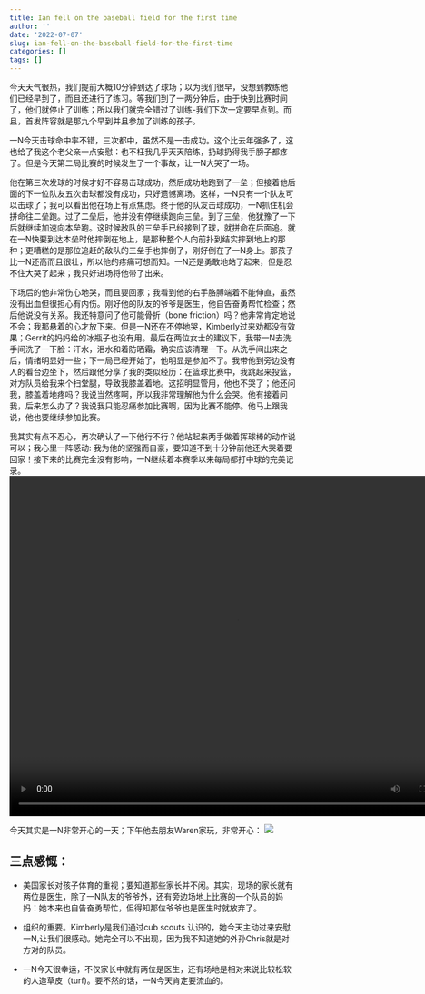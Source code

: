 ```yaml
---
title: Ian fell on the baseball field for the first time
author: ''
date: '2022-07-07'
slug: ian-fell-on-the-baseball-field-for-the-first-time
categories: []
tags: []
---
```

今天天气很热，我们提前大概10分钟到达了球场；以为我们很早，没想到教练他们已经早到了，而且还进行了练习。等我们到了一两分钟后，由于快到比赛时间了，他们就停止了训练；所以我们就完全错过了训练-我们下次一定要早点到。而且，首发阵容就是那九个早到并且参加了训练的孩子。

一N今天击球命中率不错，三次都中，虽然不是一击成功。这个比去年强多了，这也给了我这个老父亲一点安慰：也不枉我几乎天天陪练，扔球扔得我手膀子都疼了。但是今天第二局比赛的时候发生了一个事故，让一N大哭了一场。

他在第三次发球的时候才好不容易击球成功，然后成功地跑到了一垒；但接着他后面的下一位队友五次击球都没有成功，只好遗憾离场。这样，一N只有一个队友可以击球了；我可以看出他在场上有点焦虑。终于他的队友击球成功，一N抓住机会拼命往二垒跑。过了二垒后，他并没有停继续跑向三垒。到了三垒，他犹豫了一下后就继续加速向本垒跑。这时候敌队的三垒手已经接到了球，就拼命在后面追。就在一N快要到达本垒时他摔倒在地上，是那种整个人向前扑到结实摔到地上的那种；更糟糕的是那位追赶的敌队的三垒手也摔倒了，刚好倒在了一N身上。那孩子比一N还高而且很壮，所以他的疼痛可想而知。一N还是勇敢地站了起来，但是忍不住大哭了起来；我只好进场将他带了出来。

下场后的他非常伤心地哭，而且要回家；我看到他的右手胳膊端着不能伸直，虽然没有出血但很担心有内伤。刚好他的队友的爷爷是医生，他自告奋勇帮忙检查；然后他说没有关系。我还特意问了他可能骨折（bone friction）吗？他非常肯定地说不会；我那悬着的心才放下来。但是一N还在不停地哭，Kimberly过来劝都没有效果；Gerrit的妈妈给的冰瓶子也没有用。最后在两位女士的建议下，我带一N去洗手间洗了一下脸：汗水，泪水和着防晒霜，确实应该清理一下。从洗手间出来之后，情绪明显好一些；下一局已经开始了，他明显是参加不了。我带他到旁边没有人的看台边坐下，然后跟他分享了我的类似经历：在篮球比赛中，我跳起来投篮，对方队员给我来个扫堂腿，导致我膝盖着地。这招明显管用，他也不哭了；他还问我，膝盖着地疼吗？我说当然疼啊，所以我非常理解他为什么会哭。他有接着问我，后来怎么办了？我说我只能忍痛参加比赛啊，因为比赛不能停。他马上跟我说，他也要继续参加比赛。

我其实有点不忍心，再次确认了一下他行不行？他站起来两手做着挥球棒的动作说可以；我心里一阵感动: 我为他的坚强而自豪，要知道不到十分钟前他还大哭着要回家！接下来的比赛完全没有影响，一N继续着本赛季以来每局都打中球的完美记录。
![](/image/2022_07_07_baseball.mov){width=800 height=600}

今天其实是一N非常开心的一天；下午他去朋友Waren家玩，非常开心：
![](/image/Waren_home.jpg)

## 三点感慨：

- 美国家长对孩子体育的重视；要知道那些家长并不闲。其实，现场的家长就有两位是医生，除了一N队友的爷爷外，还有旁边场地上比赛的一个队员的妈妈：她本来也自告奋勇帮忙，但得知那位爷爷也是医生时就放弃了。

- 组织的重要。Kimberly是我们通过cub scouts 认识的，她今天主动过来安慰一N,让我们很感动。她完全可以不出现，因为我不知道她的外孙Chris就是对方对的队员。

- 一N今天很幸运，不仅家长中就有两位是医生，还有场地是相对来说比较松软的人造草皮（turf)。要不然的话，一N今天肯定要流血的。